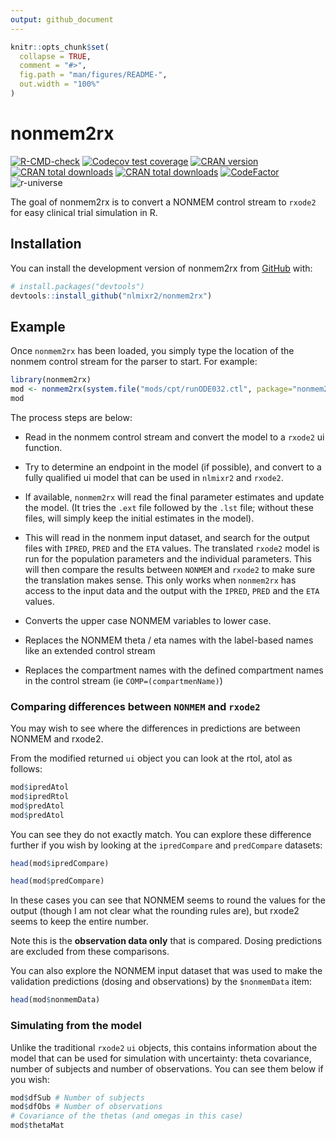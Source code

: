 ```yaml
---
output: github_document
---
```


<!-- README.md is generated from README.Rmd. Please edit that file -->

```r
knitr::opts_chunk$set(
  collapse = TRUE,
  comment = "#>",
  fig.path = "man/figures/README-",
  out.width = "100%"
)
```

# nonmem2rx

<!-- badges: start -->
[![R-CMD-check](https://github.com/nlmixr2/nonmem2rx/actions/workflows/R-CMD-check.yaml/badge.svg)](https://github.com/nlmixr2/nonmem2rx/actions/workflows/R-CMD-check.yaml)
[![Codecov test coverage](https://codecov.io/gh/nlmixr2/nonmem2rx/branch/main/graph/badge.svg)](https://app.codecov.io/gh/nlmixr2/nonmem2rx?branch=main)
[![CRAN version](http://www.r-pkg.org/badges/version/nonmem2rx)](https://cran.r-project.org/package=nonmem2rx)
[![CRAN total downloads](https://cranlogs.r-pkg.org/badges/grand-total/nonmem2rx)](https://cran.r-project.org/package=nonmem2rx)
[![CRAN total downloads](https://cranlogs.r-pkg.org/badges/nonmem2rx)](https://cran.r-project.org/package=nonmem2rx)
[![CodeFactor](https://www.codefactor.io/repository/github/nlmixr2/nonmem2rx/badge)](https://www.codefactor.io/repository/github/nlmixr2/nonmem2rx)
![r-universe](https://nlmixr2.r-universe.dev/badges/nonmem2rx)
<!-- badges: end -->

The goal of nonmem2rx is to convert a NONMEM control stream to
`rxode2` for easy clinical trial simulation in R.

## Installation

You can install the development version of nonmem2rx from [GitHub](https://github.com/) with:

``` r
# install.packages("devtools")
devtools::install_github("nlmixr2/nonmem2rx")
```

## Example

Once `nonmem2rx` has been loaded, you simply type the location of the
nonmem control stream for the parser to start.  For example:

```r
library(nonmem2rx)
mod <- nonmem2rx(system.file("mods/cpt/runODE032.ctl", package="nonmem2rx"), lst=".res")
mod 
```

The process steps are below:

- Read in the nonmem control stream and convert the model to a
  `rxode2` ui function.
  
- Try to determine an endpoint in the model (if possible), and convert
  to a fully qualified ui model that can be used in `nlmixr2` and
  `rxode2`.

- If available, `nonmem2rx` will read the final parameter estimates
  and update the model. (It tries the `.ext` file followed by the `.lst`
  file; without these files, will simply keep the initial estimates in
  the model).
  
- This will read in the nonmem input dataset, and search for the
  output files with `IPRED`, `PRED` and the `ETA` values. The
  translated `rxode2` model is run for the population parameters and
  the individual parameters.  This will then compare the results
  between `NONMEM` and `rxode2` to make sure the translation makes
  sense.  This only works when `nonmem2rx` has access to the input
  data and the output with the `IPRED`, `PRED` and the `ETA` values.
  
- Converts the upper case NONMEM variables to lower case.

- Replaces the NONMEM theta / eta names with the label-based names like an
  extended control stream
  
- Replaces the compartment names with the defined compartment names in
  the control stream (ie `COMP=(compartmenName)`)
  
### Comparing differences between `NONMEM` and `rxode2`

You may wish to see where the differences in predictions are between
NONMEM and rxode2.

From the modified returned `ui` object you can look at the rtol, atol as follows:

```r
mod$ipredAtol
mod$ipredRtol
mod$predAtol
mod$predAtol
```

You can see they do not exactly match. You can explore these
difference further if you wish by looking at the `ipredCompare` and
`predCompare` datasets:

```r
head(mod$ipredCompare)

head(mod$predCompare)
```

In these cases you can see that NONMEM seems to round the values for
the output (though I am not clear what the rounding rules are), but
rxode2 seems to keep the entire number.

Note this is the **observation data only** that is compared.  Dosing
predictions are excluded from these comparisons.

You can also explore the NONMEM input dataset that was used to make
the validation predictions (dosing and observations) by the
`$nonmemData` item:

```r
head(mod$nonmemData)
```

### Simulating from the model

Unlike the traditional `rxode2` `ui` objects, this contains
information about the model that can be used for simulation with
uncertainty: theta covariance, number of subjects and number of
observations.  You can see them below if you wish:

```r
mod$dfSub # Number of subjects
mod$dfObs # Number of observations
# Covariance of the thetas (and omegas in this case)
mod$thetaMat
```

